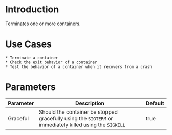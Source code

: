 # Introduction

Terminates one or more containers.

# Use Cases

    * Terminate a container
    * Check the exit behavior of a container
    * Test the behavior of a container when it recovers from a crash

# Parameters

| Parameter | Description                                                                                              | Default |
|-----------|----------------------------------------------------------------------------------------------------------|---------|
| Graceful  | Should the container be stopped gracefully using the `SIGTERM` or immediately killed using the `SIGKILL` | true    |
